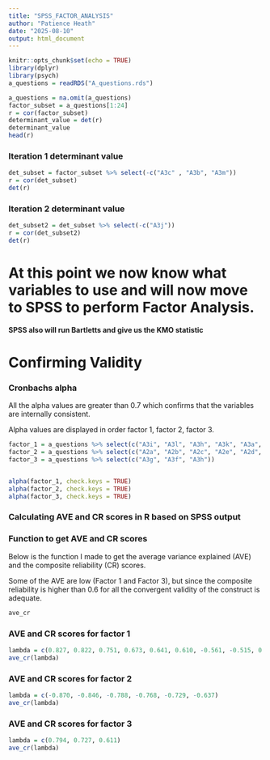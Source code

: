 ```yaml
---
title: "SPSS_FACTOR_ANALYSIS"
author: "Patience Heath"
date: "2025-08-10"
output: html_document
---
```


```r
knitr::opts_chunk$set(echo = TRUE)
library(dplyr)
library(psych)
a_questions = readRDS("A_questions.rds")

```


```r
a_questions = na.omit(a_questions)
factor_subset = a_questions[1:24]
r = cor(factor_subset)
determinant_value = det(r)
determinant_value
head(r)
```
### Iteration 1 determinant value 

```r
det_subset = factor_subset %>% select(-c("A3c" , "A3b", "A3m"))
r = cor(det_subset)
det(r)
```

### Iteration 2 determinant value 

```r
det_subset2 = det_subset %>% select(-c("A3j"))
r = cor(det_subset2)
det(r)
```

# At this point we now know what variables to use and will now move to SPSS to perform Factor Analysis. 
**SPSS also will run Bartletts and give us the KMO statistic** 


# Confirming Validity 

### Cronbachs alpha

All the alpha values are greater than 0.7 which confirms that the variables are internally consistent. 

Alpha values are displayed in order factor 1, factor 2, factor 3.

```r
factor_1 = a_questions %>% select(c("A3i", "A3l", "A3h", "A3k", "A3a", "A1b", "A4", "A3e", "A3d"))
factor_2 = a_questions %>% select(c("A2a", "A2b", "A2c", "A2e", "A2d", "A1a"))
factor_3 = a_questions %>% select(c("A3g", "A3f", "A3h"))


alpha(factor_1, check.keys = TRUE)
alpha(factor_2, check.keys = TRUE)
alpha(factor_3, check.keys = TRUE)
```


### Calculating AVE and CR scores in R based on SPSS output


### Function to get AVE and CR scores

Below is the function I made to get the average variance explained (AVE) and the composite reliability (CR) scores.

Some of the AVE are low (Factor 1 and Factor 3), but since the composite reliability is higher than 0.6 for all the convergent validity of the construct is adequate.

```r
ave_cr
```

### AVE and CR scores for factor 1

```r
lambda = c(0.827, 0.822, 0.751, 0.673, 0.641, 0.610, -0.561, -0.515, 0.505)
ave_cr(lambda)
```

### AVE and CR scores for factor 2

```r
lambda = c(-0.870, -0.846, -0.788, -0.768, -0.729, -0.637)
ave_cr(lambda)
```

### AVE and CR scores for factor 3

```r
lambda = c(0.794, 0.727, 0.611)
ave_cr(lambda)
```
